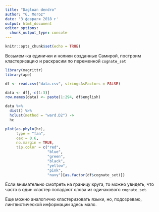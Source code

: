 ```yaml
---
title: "Dagloan dendro"
author: "G. Moroz"
date: '3 февраля 2018 г'
output: html_document
editor_options: 
  chunk_output_type: console
---
```


```r
knitr::opts_chunk$set(echo = TRUE)
```

Возьмем-ка единички и нолики созданные Самирой, построим кластеризацию и раскрасим по переменной `cognate_set`

```r
library(magrittr)
library(ape)

df <- read.csv("data.csv", stringsAsFactors = FALSE)

data <- df[,-c(1:3)]
row.names(data) <- paste(1:294, df$english)

data %>% 
  dist() %>% 
  hclust(method = "ward.D2") ->
  hc

plot(as.phylo(hc), 
     type = "fan",
     cex = 0.6,
     no.margin = TRUE,
     tip.color = c("red",
                   "blue",
                   "green",
                   "black",
                   "yellow",
                   "pink", 
                   "navy")[as.factor(df$cognate_set)])
```

Если внимательно смотреть на границу круга, то можно увидеть, что часто в один кластер попадают слова из одинакового `cognate_set`.

Еще можно аналогично кластеризовать языки, но, подозреваю, лингвистической информации здесь мало.
